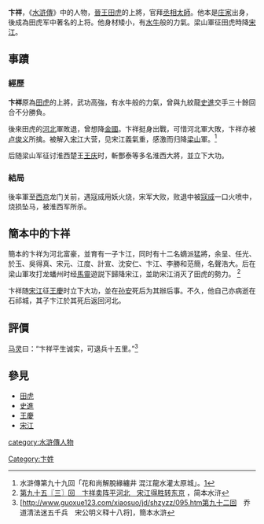 
{{水浒人物 |
 人物姓名 = 卞祥 |
 座次 =  |
 星名 =  |
 绰号 =  劈山斧|
 身份 = [[田虎|田虎]]的上將 |
 使用兵器 = 开山大斧 |
 梁山职司 =  |
 出场回目 = 099 |
 赞诗 = 
头戴紫金嵌宝鱼尾道冠，<br />身穿皂沿边烈火锦鹤氅，<br />腰系杂色彩丝□，<br />足穿云头方赤舄。<br />仗一口锟铁古剑，<br />坐一匹雪花银马。<br />八字眉碧眼落腮胡，<br />四方口声与钟相似。
|}}
'''卞祥'''，《[[水滸傳|水滸傳]]》中的人物，[[晉王|晉王]][[田虎|田虎]]的上將，官拜[[丞相|丞相]][[太師|太師]]。他本是[[庄家|庄家]]出身，後成為田虎军中著名的上将。他身材矮小，有[[水牛|水牛]]般的力氣。梁山軍征田虎時降[[宋江|宋江]]。

==事蹟==
===經歷===
'''卞祥'''原為[[田虎|田虎]]的上將，武功高強，有水牛般的力氣，曾與九紋龍[[史進|史進]]交手三十餘回合不分勝負。

後來田虎的[[河北|河北]]軍敗退，曾想降[[金國|金國]]。卞祥挺身出戰，可惜河北軍大敗，卞祥亦被[[卢俊义|卢俊义]]所擒。被解入[[宋江|宋江]]大营，见宋江義氣重，感激而归降[[梁山|梁山]]軍。<ref>水滸傳第九十九回「花和尚解脫緣纏井 混江龍水灌太原城」。[https://zh.m.wikisource.org/wiki/%E6%B0%B4%E6%BB%B8%E5%82%B3_(120%E5%9B%9E%E6%9C%AC)/%E7%AC%AC099%E5%9B%9E]</ref>

后随梁山军征讨淮西楚王[[王庆|王庆]]时，斬酆泰等多名淮西大將，並立下大功。

===結局===
後率軍至[[西京|西京]]龙门关前，遇寇烕用妖火烧，宋军大败，败退中被[[寇烕|寇烕]]一口火喷中，烧损坠马，被淮西军所杀。

==簡本中的卞祥==
簡本的卞祥为河北富豪，並育有一子卞江，同时有十二名嫡派猛將，余呈、任光、於玉、吳得真、宋元、江度、計宣、沈安仁、卞江、李勝和范簡，名聲浩大。后在梁山軍攻打龙蟠州时经[[馬靈|馬靈]]遊説下歸降宋江，並助宋江消灭了田虎的勢力。
<ref>[http://www.guoxue123.com/xiaosuo/jd/shzyzz/096.htm 第九十五〖三〗回　卞祥卖阵平河北　宋江得胜转东京] {{Wayback|url=http://www.guoxue123.com/xiaosuo/jd/shzyzz/096.htm |date=20150727005611 }}，简本水浒</ref>

卞祥随[[宋江|宋江]]征[[王慶|王慶]]时立下大功，並在[[孙安|孙安]]死后为其辦后事。不久，他自己亦病逝在石祁城，其子卞江於其死后返回河北。
==評價==
[[马灵|马灵]]曰：“卞祥平生诚实，可退兵十五里。”<ref>[http://www.guoxue123.com/xiaosuo/jd/shzyzz/095.htm第九十二回　乔道清法迷五千兵　宋公明义释十八将]{{Dead link|date=2018年7月 |bot=InternetArchiveBot |fix-attempted=no }}，簡本水滸</ref>

==參見==
*[[田虎|田虎]]
*[[史進|史進]]
*[[王慶|王慶]]
*[[宋江|宋江]]

[[category:水滸傳人物|category:水滸傳人物]]
[[Category:卞姓|Category:卞姓]]